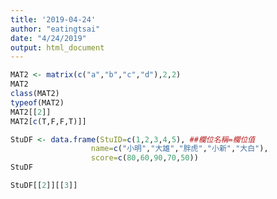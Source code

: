 ```yaml
---
title: '2019-04-24'
author: "eatingtsai"
date: "4/24/2019"
output: html_document
---
```


```r
MAT2 <- matrix(c("a","b","c","d"),2,2)
MAT2
class(MAT2)
typeof(MAT2)
MAT2[[2]]
MAT2[c(T,F,F,T)]]
```

```r
StuDF <- data.frame(StuID=c(1,2,3,4,5), ##欄位名稱=欄位值
                  name=c("小明","大雄","胖虎","小新","大白"),
                  score=c(80,60,90,70,50))
StuDF

StuDF[[2]][[3]]
```

